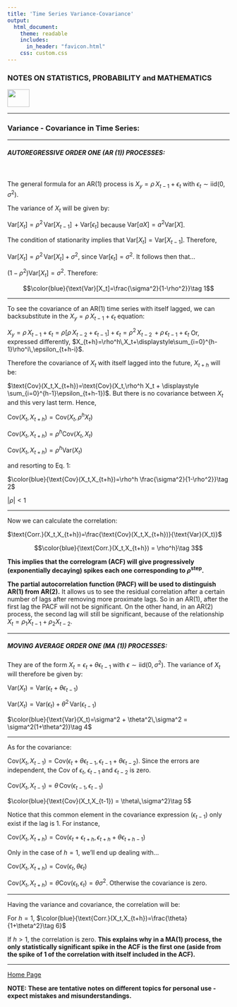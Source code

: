 ```yaml
---
title: 'Time Series Variance-Covariance'
output: 
  html_document:
    theme: readable
    includes:
      in_header: "favicon.html" 
    css: custom.css
---
```



### **NOTES ON STATISTICS, PROBABILITY and MATHEMATICS**

<a href="http://rinterested.github.io/statistics/index.html">
<img HEIGHT="40" WIDTH="50" src="logo.PNG"></a>

---

### Variance - Covariance in Time Series:

---

##### AUTOREGRESSIVE ORDER ONE (AR (1)) PROCESSES:
<br>

The general formula for an AR(1) process is $X_y = \rho \, X_{t-1} + \epsilon_t$ with $\epsilon_t \sim \text{iid}(0,\sigma^2)$.

The variance of $X_t$ will be given by:

$\text{Var}[X_t] = \rho^2\, \text{Var}[X_{t-1}] \, + \text{Var}[\epsilon_t]$ because $\text{Var}[aX]= a^2\text{Var}[X]$.

The condition of stationarity implies that $\text{Var}[X_t] = \text{Var}[X_{t-1}]$. Therefore,

$\text{Var}[X_t]=\rho^2\,\text{Var}[X_t]+\sigma^2$, since $\text{Var}[\epsilon_t]=\sigma^2$. It follows then that...

$(1-\rho^2)\text{Var}[X_t]=\sigma^2$. Therefore:

$$\color{blue}{\text{Var}[X_t]=\frac{\sigma^2}{1-\rho^2}}\tag 1$$

---

To see the covariance of an AR(1) time series with itself lagged, we can backsubstitute in the $X_y = \rho \, X_{t-1} + \epsilon_t$ equation:

$X_y = \rho \, X_{t-1} + \epsilon_t = \rho\left[\rho\,X_{t-2}+\epsilon_{t-1}\right]+\epsilon_t = \rho^2\,X_{t-2}\,+\rho\,\epsilon_{t-1}+\epsilon_t$ Or, expressed differently, $X_{t+h}=\rho^h\,X_t+\displaystyle\sum_{i=0}^{h-1}\rho^i\,\epsilon_{t+h-i}$.

Therefore the covariance of $X_t$ with itself lagged into the future, $X_{t+h}$ will be:

$\text{Cov}(X_t,X_{t+h})=\text{Cov}(X_t,\rho^h X_t + \displaystyle \sum_{i=0}^{h-1}\epsilon_{t+h-1})$. But there is no covariance between $X_t$ and this very last term. Hence,

$\text{Cov}(X_t,X_{t+h})=\text{Cov}(X_t,\rho^h X_t)$

$\text{Cov}(X_t,X_{t+h})=\rho^h \text{Cov}(X_t, X_t)$

$\text{Cov}(X_t,X_{t+h})=\rho^h \text{Var}(X_t)$

and resorting to Eq. 1:

$\color{blue}{\text{Cov}(X_t,X_{t+h})=\rho^h \frac{\sigma^2}{1-\rho^2}}\tag 2$

$\vert \rho \vert < 1$

---

Now we can calculate the correlation:

$\text{Corr.}(X_t,X_{t+h})=\frac{\text{Cov}(X_t,X_{t+h})}{\text{Var}(X_t)}$

$$\color{blue}{\text{Corr.}(X_t,X_{t+h}) = \rho^h}\tag 3$$

**This implies that the correlogram (ACF) will give progressively (exponentially decaying) spikes each one corresponding to $\rho^{\text{step}}$.**

**The partial autocorrelation function (PACF) will be used to distinguish AR(1) from AR(2).** It allows us to see the residual correlation after a certain number of lags after removing more proximate lags. So in an AR(1), after the first lag the PACF will not be significant. On the other hand, in an AR(2) process, the second lag will still be significant, because of the relationship $X_t=\rho_1 X_{t-1}+\rho_2 X_{t-2}$.

---

##### MOVING AVERAGE ORDER ONE (MA (1)) PROCESSES:

They are of the form $X_t=\epsilon_t + \theta \epsilon_{t-1}$ with $\epsilon \sim \text{iid}(0,\sigma^2)$. The variance of $X_t$ will therefore be given by:

$\text{Var}(X_t)= \text{Var}(\epsilon_t+\theta \epsilon_{t-1})$

$\text{Var}(X_t)=\text{Var}(\epsilon_t) + \theta^2 \, \text{Var}(\epsilon_{t-1})$

$\color{blue}{\text{Var}(X_t)=\sigma^2 + \theta^2\,\sigma^2 = \sigma^2(1+\theta^2)}\tag 4$

---

As for the covariance:

$\text{Cov}(X_t,X_{t-1})=\text{Cov}(\epsilon_t + \theta \epsilon_{t-1}, \epsilon_{t-1} + \theta \epsilon_{t-2})$. Since the errors are independent, the $\text{Cov}$ of $\epsilon_t$, $\epsilon_{t-1}$ and $\epsilon_{t-2}$ is zero.

$\text{Cov}(X_t,X_{t-1})=\theta \, \text{Cov}(\epsilon_{t-1},\epsilon_{t-1})$

$\color{blue}{\text{Cov}(X_t,X_{t-1}) = \theta\,\sigma^2}\tag 5$

Notice that this common element in the covariance expression ($\epsilon_{t-1}$) only exist if the lag is $1$. For instance,

$\text{Cov}(X_t,X_{t+h})= \text{Cov}(\epsilon_t+\epsilon_{t+h},\epsilon_{t+h} + \theta \epsilon_{t+h-1})$

Only in the case of $h=1$, we'll end up dealing with...

$\text{Cov}(X_t,X_{t+h})=\text{Cov}(\epsilon_t,\theta\epsilon_t)$

$\text{Cov}(X_t,X_{t+h})=\theta \text{Cov}(\epsilon_t,\epsilon_t)=\theta\sigma^2$. Otherwise the covariance is zero.

---

Having the variance and covariance, the correlation will be:

For $h=1$, $\color{blue}{\text{Corr.}(X_t,X_{t+h})=\frac{\theta}{1+\theta^2}\tag 6}$

If $h>1$, the correlation is zero. **This explains why in a MA(1) process, the only statistically significant spike in the ACF is the first one (aside from the spike of 1 of the correlation with itself included in the ACF).** 



---
<a href="http://rinterested.github.io/statistics/index.html">Home Page</a>

**NOTE: These are tentative notes on different topics for personal use - expect mistakes and misunderstandings.**
